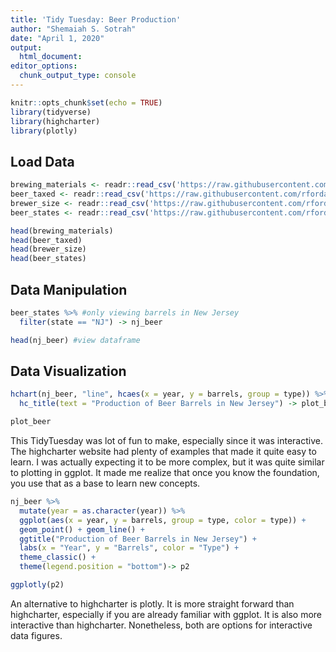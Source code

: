 ```yaml
---
title: 'Tidy Tuesday: Beer Production'
author: "Shemaiah S. Sotrah"
date: "April 1, 2020"
output: 
  html_document:
editor_options: 
  chunk_output_type: console
---
```


```r
knitr::opts_chunk$set(echo = TRUE)
library(tidyverse)
library(highcharter)
library(plotly)
```

## Load Data 

```r
brewing_materials <- readr::read_csv('https://raw.githubusercontent.com/rfordatascience/tidytuesday/master/data/2020/2020-03-31/brewing_materials.csv')
beer_taxed <- readr::read_csv('https://raw.githubusercontent.com/rfordatascience/tidytuesday/master/data/2020/2020-03-31/beer_taxed.csv')
brewer_size <- readr::read_csv('https://raw.githubusercontent.com/rfordatascience/tidytuesday/master/data/2020/2020-03-31/brewer_size.csv')
beer_states <- readr::read_csv('https://raw.githubusercontent.com/rfordatascience/tidytuesday/master/data/2020/2020-03-31/beer_states.csv')

head(brewing_materials)
head(beer_taxed)
head(brewer_size)
head(beer_states)
```


## Data Manipulation

```r
beer_states %>% #only viewing barrels in New Jersey
  filter(state == "NJ") -> nj_beer

head(nj_beer) #view dataframe
```

## Data Visualization

```r
hchart(nj_beer, "line", hcaes(x = year, y = barrels, group = type)) %>%
  hc_title(text = "Production of Beer Barrels in New Jersey") -> plot_beer

plot_beer
```

This TidyTuesday was lot of fun to make, especially since it was interactive. The highcharter website had plenty of examples that made it quite easy to learn. I was actually expecting it to be more complex, but it was quite similar to plotting in ggplot. It made me realize that once you know the foundation, you use that as a base to learn new concepts. 

```r
nj_beer %>%
  mutate(year = as.character(year)) %>%
  ggplot(aes(x = year, y = barrels, group = type, color = type)) +
  geom_point() + geom_line() + 
  ggtitle("Production of Beer Barrels in New Jersey") +
  labs(x = "Year", y = "Barrels", color = "Type") +
  theme_classic() +
  theme(legend.position = "bottom")-> p2

ggplotly(p2)
```

An alternative to highcharter is plotly. It is more straight forward than highcharter, especially if you are already familiar with ggplot. It is also more interactive than highcharter. Nonetheless, both are options for interactive data figures. 

